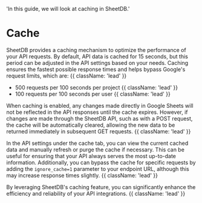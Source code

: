  'In this guide, we will look at caching in SheetDB.'

# Cache

SheetDB provides a caching mechanism to optimize the performance of your API requests. By default, API data is cached for 15 seconds, but this period can be adjusted in the API settings based on your needs. Caching ensures the fastest possible response times and helps bypass Google's request limits, which are: {{ className: 'lead' }}

- 500 requests per 100 seconds per project {{ className: 'lead' }}
- 100 requests per 100 seconds per user {{ className: 'lead' }}

When caching is enabled, any changes made directly in Google Sheets will not be reflected in the API responses until the cache expires. However, if changes are made through the SheetDB API, such as with a POST request, the cache will be automatically cleared, allowing the new data to be returned immediately in subsequent GET requests. {{ className: 'lead' }}

In the API settings under the cache tab, you can view the current cached data and manually refresh or purge the cache if necessary. This can be useful for ensuring that your API always serves the most up-to-date information. Additionally, you can bypass the cache for specific requests by adding the <code>ignore_cache=1</code> parameter to your endpoint URL, although this may increase response times slightly. {{ className: 'lead' }}

By leveraging SheetDB's caching feature, you can significantly enhance the efficiency and reliability of your API integrations. {{ className: 'lead' }}
